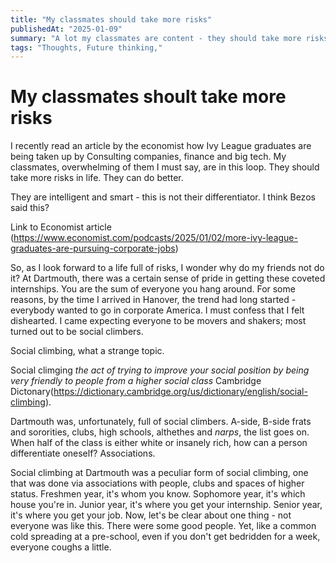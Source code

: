 ```yaml
---
title: "My classmates should take more risks"
publishedAt: "2025-01-09"
summary: "A lot my classmates are content - they should take more risks"
tags: "Thoughts, Future thinking,"
---
```


# My classmates shoult take more risks

I recently read an article by the economist how Ivy League graduates are being taken up by Consulting companies, finance and big tech. My classmates, overwhelming of them I must say, are in this loop. They should take more risks in life. They can do better.

They are intelligent and smart - this is not their differentiator. I think Bezos said this? 

Link to Economist article (https://www.economist.com/podcasts/2025/01/02/more-ivy-league-graduates-are-pursuing-corporate-jobs)

So, as I look forward to a life full of risks, I wonder why do my friends not do it? At Dartmouth, there was a certain sense of pride in getting these coveted internships. You are the sum of everyone you hang around. For some reasons, by the time I arrived in Hanover, the trend had long started - everybody wanted to go in corporate America. I must confess that I felt dishearted. I came expecting everyone to be movers and shakers; most turned out to be social climbers.

Social climbing, what a strange topic.

Social climging _the act of trying to improve your social position by being very friendly to people from a higher social class_ Cambridge Dictonary(https://dictionary.cambridge.org/us/dictionary/english/social-climbing). 

Dartmouth was, unfortunately, full of social climbers. A-side, B-side frats and sororities, clubs, high schools, althethes and _narps_, the list goes on. When half of the class is either white or insanely rich, how can a person differentiate oneself? Associations.

Social climbing at Dartmouth was a peculiar form of social climbing, one that was done via associations with people, clubs and spaces of higher status. Freshmen year, it's whom you know. Sophomore year, it's which house you're in. Junior year, it's where you get your internship. Senior year, it's where you get your job. Now, let's be clear about one thing - not everyone was like this. There were some good people. Yet, like a common cold spreading at a pre-school, even if you don't get bedridden for a week, everyone coughs a little. 
